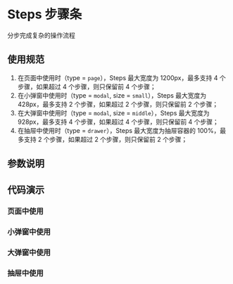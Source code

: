 
# Steps 步骤条

<Subtitle>分步完成复杂的操作流程</Subtitle>

## 使用规范

1. 在页面中使用时（type = `page`），Steps 最大宽度为 1200px，最多支持 4 个步骤，如果超过 4 个步骤，则只保留前 4 个步骤；
2. 在小弹窗中使用时（type = `modal`, size = `small`），Steps 最大宽度为 428px，最多支持 2 个步骤，如果超过 2 个步骤，则只保留前 2 个步骤；
3. 在大弹窗中使用时（type = `modal`, size = `middle`），Steps 最大宽度为 928px，最多支持 4 个步骤，如果超过 4 个步骤，则只保留前 4 个步骤；
4. 在抽屉中使用时（type = `drawer`），Steps 最大宽度为抽屉容器的 100%，最多支持 2 个步骤，如果超过 2 个步骤，则只保留前 2 个步骤；

## 参数说明

<ArgsTable of={Steps} />

## 代码演示

### 页面中使用

<Canvas>
  <Story id="functional-components-steps--page-steps" />
</Canvas>

### 小弹窗中使用

<Canvas>
  <Story id="functional-components-steps--small-modal-steps" />
</Canvas>

### 大弹窗中使用

<Canvas>
  <Story id="functional-components-steps--middle-modal-steps" />
</Canvas>

### 抽屉中使用

<Canvas>
  <Story id="functional-components-steps--drawer-steps" />
</Canvas>

